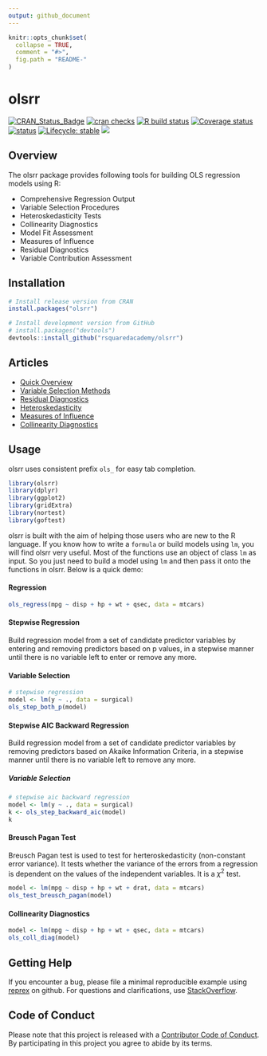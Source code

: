 ```yaml
---
output: github_document
---
```


<!-- README.md is generated from README.Rmd. Please edit that file -->

```r
knitr::opts_chunk$set(
  collapse = TRUE,
  comment = "#>",
  fig.path = "README-"
)
```

# olsrr 

<!-- badges: start -->
[![CRAN_Status_Badge](https://www.r-pkg.org/badges/version/olsrr)](https://cran.r-project.org/package=olsrr)
[![cran checks](https://cranchecks.info/badges/summary/olsrr)](https://cran.r-project.org/web/checks/check_results_olsrr.html)
[![R build status](https://github.com/rsquaredacademy/olsrr/workflows/R-CMD-check/badge.svg)](https://github.com/rsquaredacademy/olsrr/actions)
[![Coverage status](https://codecov.io/gh/rsquaredacademy/olsrr/branch/master/graph/badge.svg)](https://codecov.io/github/rsquaredacademy/olsrr?branch=master) [![status](https://tinyverse.netlify.com/badge/olsrr)](https://CRAN.R-project.org/package=olsrr) [![Lifecycle: stable](https://img.shields.io/badge/lifecycle-stable-brightgreen.svg)](https://lifecycle.r-lib.org/articles/stages.html) [![](https://cranlogs.r-pkg.org/badges/grand-total/olsrr)](https://cran.r-project.org/package=olsrr) 
<!-- badges: end -->

## Overview

The olsrr package provides following tools for building OLS regression models using R:

- Comprehensive Regression Output
- Variable Selection Procedures
- Heteroskedasticity Tests
- Collinearity Diagnostics
- Model Fit Assessment
- Measures of Influence
- Residual Diagnostics
- Variable Contribution Assessment

## Installation

```r
# Install release version from CRAN
install.packages("olsrr")

# Install development version from GitHub
# install.packages("devtools")
devtools::install_github("rsquaredacademy/olsrr")
```

## Articles

- [Quick Overview](https://olsrr.rsquaredacademy.com/articles/intro.html)
- [Variable Selection Methods](https://olsrr.rsquaredacademy.com/articles/variable_selection.html)
- [Residual Diagnostics](https://olsrr.rsquaredacademy.com/articles/residual_diagnostics.html)
- [Heteroskedasticity](https://olsrr.rsquaredacademy.com/articles/heteroskedasticity.html)
- [Measures of Influence](https://olsrr.rsquaredacademy.com/articles/influence_measures.html)
- [Collinearity Diagnostics](https://olsrr.rsquaredacademy.com/articles/regression_diagnostics.html)

## Usage

olsrr uses consistent prefix `ols_` for easy tab completion.

```r
library(olsrr)
library(dplyr)
library(ggplot2)
library(gridExtra)
library(nortest)
library(goftest)
```

olsrr is built with the aim of helping those users who are new to the R language. If you know how to 
write a `formula` or build models using `lm`, you will find olsrr very useful. Most of the functions
use an object of class `lm` as input. So you just need to build a model using `lm` and then pass it onto 
the functions in olsrr. Below is a quick demo:

#### Regression

```r
ols_regress(mpg ~ disp + hp + wt + qsec, data = mtcars)
```

#### Stepwise Regression

Build regression model from a set of candidate predictor variables by entering and removing predictors based on 
p values, in a stepwise manner until there is no variable left to enter or remove any more.

#### Variable Selection

```r
# stepwise regression
model <- lm(y ~ ., data = surgical)
ols_step_both_p(model)
```

#### Stepwise AIC Backward Regression

Build regression model from a set of candidate predictor variables by removing predictors based on 
Akaike Information Criteria, in a stepwise manner until there is no variable left to remove any more.

##### Variable Selection

```r
# stepwise aic backward regression
model <- lm(y ~ ., data = surgical)
k <- ols_step_backward_aic(model)
k
```

#### Breusch Pagan Test

Breusch Pagan test is used to test for herteroskedasticity (non-constant error variance). It tests whether the variance of the errors from a regression is dependent on the values of the independent variables. It is a $\chi^{2}$ test.

```r
model <- lm(mpg ~ disp + hp + wt + drat, data = mtcars)
ols_test_breusch_pagan(model)
```

#### Collinearity Diagnostics

```r
model <- lm(mpg ~ disp + hp + wt + qsec, data = mtcars)
ols_coll_diag(model)
```

## Getting Help

If you encounter a bug, please file a minimal reproducible example using 
[reprex](https://reprex.tidyverse.org/index.html) on github. For questions and clarifications, 
use [StackOverflow](https://stackoverflow.com/).

## Code of Conduct

Please note that this project is released with a [Contributor Code of Conduct](CONDUCT.md). By participating in this project you agree to abide by its terms.
